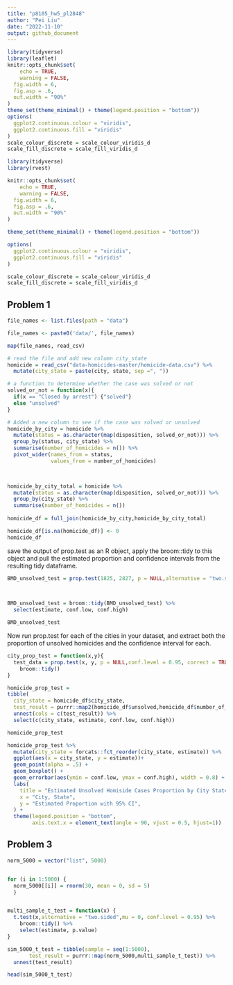 ```yaml
---
title: "p8105_hw5_pl2848"
author: "Pei Liu"
date: "2022-11-10"
output: github_document
---
```


```r
library(tidyverse)
library(leaflet)
knitr::opts_chunk$set(
	echo = TRUE,
	warning = FALSE,
  fig.width = 6,
  fig.asp = .6,
  out.width = "90%"
)
theme_set(theme_minimal() + theme(legend.position = "bottom"))
options(
  ggplot2.continuous.colour = "viridis",
  ggplot2.continuous.fill = "viridis"
)
scale_colour_discrete = scale_colour_viridis_d
scale_fill_discrete = scale_fill_viridis_d
```

```r
library(tidyverse)
library(rvest)

knitr::opts_chunk$set(
	echo = TRUE,
	warning = FALSE,
  fig.width = 6,
  fig.asp = .6,
  out.width = "90%"
)

theme_set(theme_minimal() + theme(legend.position = "bottom"))

options(
  ggplot2.continuous.colour = "viridis",
  ggplot2.continuous.fill = "viridis"
)

scale_colour_discrete = scale_colour_viridis_d
scale_fill_discrete = scale_fill_viridis_d
```

## Problem 1
```r
file_names <- list.files(path = "data")

file_names <- paste0('data/', file_names)

```


```r
map(file_names, read_csv)
```


```r
# read the file and add new column city_state
homicide = read_csv("data-homicides-master/homicide-data.csv") %>% 
  mutate(city_state = paste(city, state, sep =", "))
```




```r
# a function to determine whether the case was solved or not
solved_or_not = function(x){
  if(x == "Closed by arrest") {"solved"}
  else "unsolved"
}

# Added a new column to see if the case was solved or unsolved
homicide_by_city = homicide %>% 
  mutate(status = as.character(map(disposition, solved_or_not))) %>% 
  group_by(status, city_state) %>% 
  summarise(number_of_homicides = n()) %>% 
  pivot_wider(names_from = status,
              values_from = number_of_homicides) 
  


homicide_by_city_total = homicide %>% 
  mutate(status = as.character(map(disposition, solved_or_not))) %>% 
  group_by(city_state) %>% 
  summarise(number_of_homicides = n()) 
  
homicide_df = full_join(homicide_by_city,homicide_by_city_total)  

homicide_df[is.na(homicide_df)] <- 0  
homicide_df
```

save the output of prop.test as an R object, apply the broom::tidy to this object and pull the estimated proportion and confidence intervals from the resulting tidy dataframe.
```r
BMD_unsolved_test = prop.test(1825, 2827, p = NULL,alternative = "two.sided",conf.level = 0.95, correct = TRUE) 
  


BMD_unsolved_test = broom::tidy(BMD_unsolved_test) %>% 
  select(estimate, conf.low, conf.high)

BMD_unsolved_test
```


Now run prop.test for each of the cities in your dataset, and extract both the proportion of unsolved homicides and the confidence interval for each.
```r

city_prop_test = function(x,y){
  test_data = prop.test(x, y, p = NULL,conf.level = 0.95, correct = TRUE) %>%
    broom::tidy()
}

homicide_prop_test = 
tibble(
  city_state = homicide_df$city_state,
  test_result = purrr::map2(homicide_df$unsolved,homicide_df$number_of_homicides, city_prop_test)) %>% 
  unnest(cols = c(test_result)) %>% 
  select(c(city_state, estimate, conf.low, conf.high))

homicide_prop_test

```


```r
homicide_prop_test %>% 
  mutate(city_state = forcats::fct_reorder(city_state, estimate)) %>% 
  ggplot(aes(x = city_state, y = estimate))+ 
  geom_point(alpha = .5) +
  geom_boxplot() + 
  geom_errorbar(aes(ymin = conf.low, ymax = conf.high), width = 0.8) +
  labs(
    title = "Estimated Unsolved Homiside Cases Proportion by City State",
    x = "City, State",
    y = "Estimated Proportion with 95% CI",
  ) +
  theme(legend.position = "bottom",
        axis.text.x = element_text(angle = 90, vjust = 0.5, hjust=1)) 
```


## Problem 3
```r
norm_5000 = vector("list", 5000)


for (i in 1:5000) {
  norm_5000[[i]] = rnorm(30, mean = 0, sd = 5)
  }


multi_sample_t_test = function(x) {
  t.test(x,alternative = "two.sided",mu = 0, conf.level = 0.95) %>% 
    broom::tidy() %>% 
    select(estimate, p.value)
}

sim_5000_t_test = tibble(sample = seq(1:5000),
       test_result = purrr::map(norm_5000,multi_sample_t_test)) %>% 
  unnest(test_result)

head(sim_5000_t_test)
```



